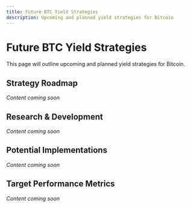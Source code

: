```yaml
---
title: Future BTC Yield Strategies
description: Upcoming and planned yield strategies for Bitcoin
---
```


# Future BTC Yield Strategies

This page will outline upcoming and planned yield strategies for Bitcoin.

## Strategy Roadmap

*Content coming soon*

## Research & Development

*Content coming soon*

## Potential Implementations

*Content coming soon*

## Target Performance Metrics

*Content coming soon* 